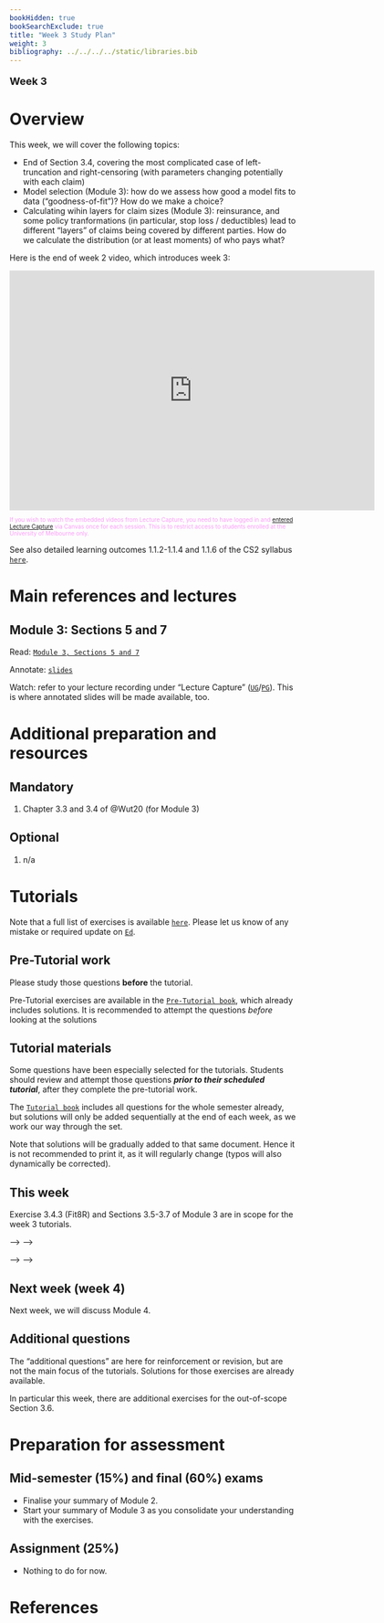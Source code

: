 ```yaml
---
bookHidden: true
bookSearchExclude: true
title: "Week 3 Study Plan"
weight: 3
bibliography: ../../../../static/libraries.bib
---
```



<p style="font-size:18px;font-weight:bold;">Week 3</p> 

# Overview 


This week, we will cover the following topics:

- End of Section 3.4, covering the most complicated case of left-truncation and right-censoring (with parameters changing potentially with each claim)
- Model selection (Module 3): how do we assess how good a model fits to data ("goodness-of-fit")? How do we make a choice?
- Calculating wihin layers for claim sizes (Module 3): reinsurance, and some policy tranformations (in particular, stop loss / deductibles) lead to different "layers" of claims being covered by different parties. How do we calculate the distribution (or at least moments) of who pays what?


Here is the end of week 2 video, which introduces week 3:

<!--html_preserve-->
<iframe height="420" width="640" allowfullscreen frameborder=0 src="https://echo360.net.au/media/5788e954-d697-4105-923f-33a8c74e5ae3/public?autoplay=false&automute=false"></iframe>
<!--/html_preserve-->

<p style="font-size:10px;color: rgb(252, 156, 249);"> If you wish to watch the embedded videos from Lecture Capture, you need to have logged in and <a href="https://canvas.lms.unimelb.edu.au/courses/150864/external_tools/701">entered Lecture Capture</a> via Canvas once for each session. This is to restrict access to students enrolled at the University of Melbourne only. </p>




See also detailed learning outcomes 1.1.2-1.1.4 and 1.1.6 of the CS2 syllabus [``here``](../../0-subject-guide/SILO).

# Main references and lectures


## Module 3: Sections 5 and 7

Read: [``Module 3, Sections 5 and 7``](../../1-claims-modelling/m3-individual-claim-size-modelling/)

Annotate: [``slides``](../../../output/23-GIM-M3-lec.pdf) 
<!-- [``annotated slides``](../../../output/22-GIM-M1-lec_a.pdf) -->

Watch: refer to your lecture recording under "Lecture Capture" ([``UG``](https://canvas.lms.unimelb.edu.au/courses/150824/external_tools/701)/[``PG``](https://canvas.lms.unimelb.edu.au/courses/150864/external_tools/701)). This is where annotated slides will be made available, too.



# Additional preparation and resources 

## Mandatory

1. Chapter 3.3 and 3.4 of @Wut20 (for Module 3)

## Optional

1. n/a



# Tutorials

Note that a full list of exercises is available [``here``](https://canvas.lms.unimelb.edu.au/courses/173733/modules/items/4466801). Please let us know of any mistake or required update on [``Ed``](https://canvas.lms.unimelb.edu.au/courses/173733/external_tools/5601?display=borderless).

## Pre-Tutorial work

Please study those questions **before** the tutorial.

Pre-Tutorial exercises are available in the [``Pre-Tutorial book``](https://canvas.lms.unimelb.edu.au/courses/173733/modules/items/4464391), which already includes solutions. It is recommended to attempt the questions *before* looking at the solutions

## Tutorial materials

Some questions have been especially selected for the tutorials. Students should review and attempt those questions ***prior to their scheduled tutorial***, after they complete the pre-tutorial work. 

The [``Tutorial book``](https://canvas.lms.unimelb.edu.au/courses/173733/modules/items/4464392) includes all questions for the whole semester already, but solutions will only be added sequentially at the end of each week, as we work our way through the set.

Note that solutions will be gradually added to that same document. Hence it is not recommended to print it, as it will regularly change (typos will also dynamically be corrected).

## This week

Exercise 3.4.3 (Fit8R) and Sections 3.5-3.7 of Module 3 are in scope for the week 3 tutorials. 

<!-- A recording will be made available at the end of the week. -->

<!-- Here is the recording available for Week 3 from William: -->

<!-- <!--html_preserve--> -->
<!-- <iframe height="420" width="640" allowfullscreen frameborder=0 src="https://echo360.net.au/media/71c0b08b-80da-4777-b6d7-b8e2af0b4c26/public?autoplay=false&automute=false"></iframe> -->
<!-- <!--/html_preserve--> -->

<!-- Here is the recording available for Week 3 from Eric: -->

<!-- <!--html_preserve--> -->
<!-- <iframe height="420" width="640" allowfullscreen frameborder=0 src="https://echo360.net.au/media/6f1c6fc6-a83f-4700-9285-14b09a8d8918/public?autoplay=false&automute=false"></iframe> -->
<!-- <!--/html_preserve--> -->

<!-- <p style="font-size:10px;color: rgb(252, 156, 249);"> If you wish to watch the embedded videos from Lecture Capture, you need to have logged in and <a href="https://canvas.lms.unimelb.edu.au/courses/145406/external_tools/701">entered Lecture Capture</a> via Canvas once for each session. This is to restrict access to students enrolled at the University of Melbourne only. </p> -->


## Next week (week 4)

Next week, we will discuss Module 4.



## Additional questions

The "additional questions" are here for reinforcement or revision, but are not the main focus of the tutorials. Solutions for those exercises are already available.

In particular this week, there are additional exercises for the out-of-scope Section 3.6.

# Preparation for assessment


## Mid-semester (15%) and final (60%) exams

<!-- install.packages("devtools") -->
<!-- devtools::install_github("hadley/emo") -->

- Finalise your summary of Module 2. 
- Start your summary of Module 3 as you consolidate your understanding with the exercises.

## Assignment (25%)

- Nothing to do for now.


# References